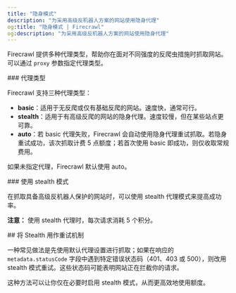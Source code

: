 ```yaml
---
title: "隐身模式"
description: "为采用高级反机器人方案的网站使用隐身代理"
og:title: "隐身模式 | Firecrawl"
og:description: "为采用高级反机器人方案的网站使用隐身代理"
---
```



Firecrawl 提供多种代理类型，帮助你在面对不同强度的反爬虫措施时抓取网站。可以通过 `proxy` 参数指定代理类型。


<div id="proxy-types">
  ### 代理类型
</div>

Firecrawl 支持三种代理类型：

- **basic**：适用于无反爬或仅有基础反爬的网站。速度快，通常可行。
- **stealth**：适用于有高级反爬的网站的隐身代理。速度较慢，但在某些站点更可靠。
- **auto**：若 basic 代理失败，Firecrawl 会自动使用隐身代理重试抓取。若隐身重试成功，该次抓取计费 5 点额度；若首次使用 basic 即成功，则仅收取常规费用。

如果未指定代理，Firecrawl 默认使用 auto。

<div id="using-stealth-mode">
  ### 使用 stealth 模式
</div>

在抓取具备高级反机器人保护的网站时，可以使用 stealth 代理模式来提高成功率。

<CodeGroup>

<ProxyPython />

<ProxyNode />

<ProxyCURL />

</CodeGroup>

**注意：** 使用 stealth 代理时，每次请求消耗 5 个积分。

<div id="using-stealth-as-a-retry-mechanism">
  ## 将 Stealth 用作重试机制
</div>

一种常见做法是先使用默认代理设置进行抓取；如果在响应的 `metadata.statusCode` 字段中遇到特定错误状态码（401、403 或 500），则改用 stealth 模式重试。这些状态码可能表明网站正在拦截你的请求。

<CodeGroup>

<ProxyRetryPython />

<ProxyRetryNode />

<ProxyRetryCURL />

</CodeGroup>

这种方法可以让你仅在必要时启用 stealth 模式，从而更高效地使用额度。